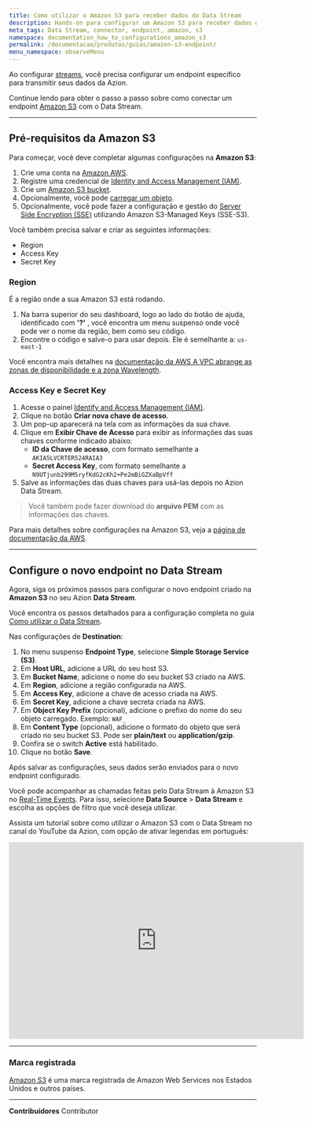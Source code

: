```yaml
---
title: Como utilizar o Amazon S3 para receber dados do Data Stream
description: Hands-on para configurar um Amazon S3 para receber dados do Data Stream.
meta_tags: Data Stream, connector, endpoint, amazon, s3
namespace: documentation_how_to_configurations_amazon_s3
permalink: /documentacao/produtos/guias/amazon-s3-endpoint/
menu_namespace: observeMenu
---
```


Ao configurar [streams](/pt-br/documentacao/produtos/observe/data-stream/), você precisa configurar um endpoint específico para transmitir seus dados da Azion.

Continue lendo para obter o passo a passo sobre como conectar um endpoint [Amazon S3](https://aws.amazon.com/s3/) com o Data Stream.


---

## Pré-requisitos da Amazon S3
Para começar, você deve completar algumas configurações na **Amazon S3**:

1. Crie uma conta na [Amazon AWS](https://portal.aws.amazon.com/billing/signup).
2. Registre uma credencial de [Identity and Access Management (IAM)](https://docs.aws.amazon.com/AmazonS3/latest/userguide/setting-up-s3.html#create-an-iam-user-gsg).
3. Crie um [Amazon S3 bucket](https://docs.aws.amazon.com/AmazonS3/latest/userguide/creating-bucket.html).
4. Opcionalmente, você pode [carregar um objeto](https://docs.aws.amazon.com/AmazonS3/latest/userguide/uploading-an-object-bucket.html).
5. Opcionalmente, você pode fazer a configuração e gestão do [Server Side Encryption (SSE)](https://docs.aws.amazon.com/AmazonS3/latest/userguide/serv-side-encryption.html) utilizando Amazon S3-Managed Keys (SSE-S3).

Você também precisa salvar e criar as seguintes informações:

- Region
- Access Key
- Secret Key

### Region

É a região onde a sua Amazon S3 está rodando.

1. Na barra superior do seu dashboard, logo ao lado do botão de ajuda, identificado com **'?'** , você encontra um menu suspenso onde você pode ver o nome da região, bem como seu código.
2. Encontre o código e salve-o para usar depois. Ele é semelhante a: `us-east-1`

Você encontra mais detalhes na [documentação da AWS A VPC abrange as zonas de disponibilidade e a zona Wavelength](https://docs.aws.amazon.com/pt_br/AWSEC2/latest/UserGuide/using-regions-availability-zones.html).

### Access Key e Secret Key

1. Acesse o painel [Identify and Access Management (IAM)](https://us-east-1.console.aws.amazon.com/iam/home#/security_credentials$access_key).
2. Clique no botão **Criar nova chave de acesso**.
3. Um pop-up aparecerá na tela com as informações da sua chave.
4. Clique em **Exibir Chave de Acesso** para exibir as informações das suas chaves conforme indicado abaixo:
   - **ID da Chave de acesso**, com formato semelhante a `AKIA5LVCRTER524RAIA3`
   - **Secret Access Key**, com formato semelhante a `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`
5. Salve as informações das duas chaves para usá-las depois no Azion Data Stream.

> Você também pode fazer download do **arquivo PEM** com as informações das chaves.

Para mais detalhes sobre configurações na Amazon S3, veja a [página de documentação da AWS](https://docs.aws.amazon.com/AmazonS3/latest/userguide/Welcome.html).

---

## Configure o novo endpoint no Data Stream
Agora, siga os próximos passos para configurar o novo endpoint criado na **Amazon S3** no seu Azion **Data Stream**.

Você encontra os passos detalhados para a configuração completa no guia [Como utilizar o Data Stream](/pt-br/documentacao/produtos/guias/como-usar-data-stream/).

Nas configurações de **Destination**:

1. No menu suspenso **Endpoint Type**, selecione **Simple Storage Service (S3)**.
2. Em **Host URL**, adicione a URL do seu host S3.
3. Em **Bucket Name**, adicione o nome do seu bucket S3 criado na AWS.
4. Em **Region**, adicione a região configurada na AWS.
5. Em **Access Key**, adicione a chave de acesso criada na AWS.
6. Em **Secret Key**, adicione a chave secreta criada na AWS.
7. Em **Object Key Prefix** (opcional), adicione o prefixo do nome do seu objeto carregado. Exemplo: `WAF_`
8. Em **Content Type** (opcional), adicione o formato do objeto que será criado no seu bucket S3. Pode ser **plain/text** ou **application/gzip**.
9. Confira se o switch **Active** está habilitado.
10. Clique no botão **Save**.

Após salvar as configurações, seus dados serão enviados para o novo endpoint configurado.

Você pode acompanhar as chamadas feitas pelo Data⁠ Stream à Amazon S3 no [Real-Time Events](/pt-br/documentacao/produtos/real-time-events/). Para isso, selecione **Data Source** > **Data Stream** e escolha as opções de filtro que você deseja utilizar.

Assista um tutorial sobre como utilizar o Amazon S3 com o Data Stream no canal do YouTube da Azion, com opção de ativar legendas em português:

<iframe
   src="https://www.youtube.com/embed/QJ0KPAaqJ9M"
   loading="lazy"
   width="600"
   height="400"
   title="Using Amazon S3 to receive data from Azion Data Stream"
   frameborder="0"
   allow="accelerometer; autoplay; clipboard-write; encrypted-media; gyroscope; picture-in-picture; web-share"
   allowfullscreen></iframe>

---

### Marca registrada

[Amazon S3](https://aws.amazon.com/s3/) é uma marca registrada de Amazon Web Services nos Estados Unidos e outros países.





---


**Contribuidores** <ContributorList>Contributor</ContributorList>
